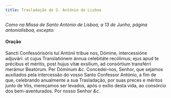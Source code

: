 ```yaml
---
title: Trasladação de S. António de Lisboa
---
```


<em>
  Como na Missa de Santo António de Lisboa, a 13 de Junho, página antoniolisboa,
  excepto:
</em>

#### Oração

<div class="grid grid-cols-2 gap-5">
  <span class="text-justify">
    Sancti Confessórisóris tui Antónii tribue nos, Dómine, intercessióne
    adjuvári: ut cujus Translatiónem ánnua celebitáte recólimus; ejus apud te
    précibus et méritis, post hujus vitæ exsílium, ad consórtium transférri
    merámur Beatórum. Per Dóminum <em>&c.</em>
  </span>
  <span class="text-justify">
    Concedei-nos, Senhor, que sejamos auxiliados pela intercessão do vosso Santo
    Confessor António, a fim de que, celebrando anualmente a sua Trasladação,
    por suas preces e méritos junto de Vós, mereçamos ser levados, após o exílio
    desta vida, ao consórcio dos bem-aventurados. Por nosso Senhor <em>&c.</em>
  </span>
</div>
